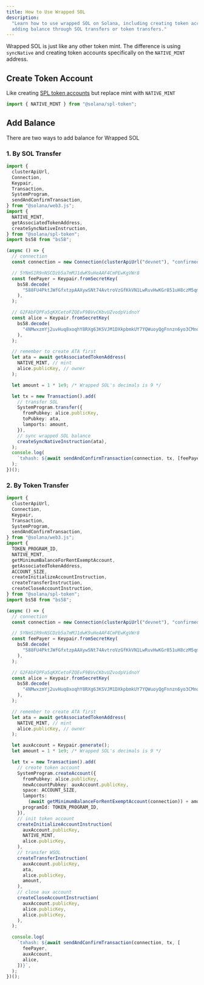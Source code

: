 ```yaml
---
title: How to Use Wrapped SOL
description:
  "Learn how to use wrapped SOL on Solana, including creating token accounts and
  adding balance through SOL transfers or token transfers."
---
```


Wrapped SOL is just like any other token mint. The difference is using `syncNative`
and creating token accounts specifically on the `NATIVE_MINT` address.

## Create Token Account

Like creating
[SPL token accounts](/developers/cookbook/tokens/create-token-account) but
replace mint with `NATIVE_MINT`

```js
import { NATIVE_MINT } from "@solana/spl-token";
```

## Add Balance

There are two ways to add balance for Wrapped SOL

### 1. By SOL Transfer

```typescript title="add-balance-by-sol.ts"
import {
  clusterApiUrl,
  Connection,
  Keypair,
  Transaction,
  SystemProgram,
  sendAndConfirmTransaction,
} from "@solana/web3.js";
import {
  NATIVE_MINT,
  getAssociatedTokenAddress,
  createSyncNativeInstruction,
} from "@solana/spl-token";
import bs58 from "bs58";

(async () => {
  // connection
  const connection = new Connection(clusterApiUrl("devnet"), "confirmed");

  // 5YNmS1R9nNSCDzb5a7mMJ1dwK9uHeAAF4CmPEwKgVWr8
  const feePayer = Keypair.fromSecretKey(
    bs58.decode(
      "588FU4PktJWfGfxtzpAAXywSNt74AvtroVzGfKkVN1LwRuvHwKGr851uH8czM5qm4iqLbs1kKoMKtMJG4ATR7Ld2",
    ),
  );

  // G2FAbFQPFa5qKXCetoFZQEvF9BVvCKbvUZvodpVidnoY
  const alice = Keypair.fromSecretKey(
    bs58.decode(
      "4NMwxzmYj2uvHuq8xoqhY8RXg63KSVJM1DXkpbmkUY7YQWuoyQgFnnzn6yo3CMnqZasnNPNuAT2TLwQsCaKkUddp",
    ),
  );

  // remember to create ATA first
  let ata = await getAssociatedTokenAddress(
    NATIVE_MINT, // mint
    alice.publicKey, // owner
  );

  let amount = 1 * 1e9; /* Wrapped SOL's decimals is 9 */

  let tx = new Transaction().add(
    // transfer SOL
    SystemProgram.transfer({
      fromPubkey: alice.publicKey,
      toPubkey: ata,
      lamports: amount,
    }),
    // sync wrapped SOL balance
    createSyncNativeInstruction(ata),
  );
  console.log(
    `txhash: ${await sendAndConfirmTransaction(connection, tx, [feePayer, alice])}`,
  );
})();
```

### 2. By Token Transfer

```typescript title="add-balance-by-token.ts"
import {
  clusterApiUrl,
  Connection,
  Keypair,
  Transaction,
  SystemProgram,
  sendAndConfirmTransaction,
} from "@solana/web3.js";
import {
  TOKEN_PROGRAM_ID,
  NATIVE_MINT,
  getMinimumBalanceForRentExemptAccount,
  getAssociatedTokenAddress,
  ACCOUNT_SIZE,
  createInitializeAccountInstruction,
  createTransferInstruction,
  createCloseAccountInstruction,
} from "@solana/spl-token";
import bs58 from "bs58";

(async () => {
  // connection
  const connection = new Connection(clusterApiUrl("devnet"), "confirmed");

  // 5YNmS1R9nNSCDzb5a7mMJ1dwK9uHeAAF4CmPEwKgVWr8
  const feePayer = Keypair.fromSecretKey(
    bs58.decode(
      "588FU4PktJWfGfxtzpAAXywSNt74AvtroVzGfKkVN1LwRuvHwKGr851uH8czM5qm4iqLbs1kKoMKtMJG4ATR7Ld2",
    ),
  );

  // G2FAbFQPFa5qKXCetoFZQEvF9BVvCKbvUZvodpVidnoY
  const alice = Keypair.fromSecretKey(
    bs58.decode(
      "4NMwxzmYj2uvHuq8xoqhY8RXg63KSVJM1DXkpbmkUY7YQWuoyQgFnnzn6yo3CMnqZasnNPNuAT2TLwQsCaKkUddp",
    ),
  );

  // remember to create ATA first
  let ata = await getAssociatedTokenAddress(
    NATIVE_MINT, // mint
    alice.publicKey, // owner
  );

  let auxAccount = Keypair.generate();
  let amount = 1 * 1e9; /* Wrapped SOL's decimals is 9 */

  let tx = new Transaction().add(
    // create token account
    SystemProgram.createAccount({
      fromPubkey: alice.publicKey,
      newAccountPubkey: auxAccount.publicKey,
      space: ACCOUNT_SIZE,
      lamports:
        (await getMinimumBalanceForRentExemptAccount(connection)) + amount, // rent + amount
      programId: TOKEN_PROGRAM_ID,
    }),
    // init token account
    createInitializeAccountInstruction(
      auxAccount.publicKey,
      NATIVE_MINT,
      alice.publicKey,
    ),
    // transfer WSOL
    createTransferInstruction(
      auxAccount.publicKey,
      ata,
      alice.publicKey,
      amount,
    ),
    // close aux account
    createCloseAccountInstruction(
      auxAccount.publicKey,
      alice.publicKey,
      alice.publicKey,
    ),
  );

  console.log(
    `txhash: ${await sendAndConfirmTransaction(connection, tx, [
      feePayer,
      auxAccount,
      alice,
    ])}`,
  );
})();
```
